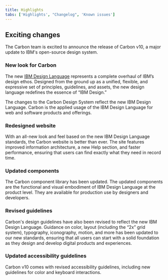 ```yaml
---
title: Highlights
tabs: ['Highlights', "Changelog", 'Known issues']
---
```


## Exciting changes

The Carbon team is excited to announce the release of Carbon v10, a major update to IBM's open-source design system.

### New look for Carbon

The new [IBM Design Language](https://www.ibm.com/design/language/) represents a complete overhaul of IBM’s design ethos. Designed from the ground up as a unified, flexible, and expressive set of principles, guidelines, and assets, the new design language redefines the essence of “IBM Design.”

The changes to the Carbon Design System reflect the new IBM Design Language. Carbon is the applied usage of the IBM Design Language for web and software products and offerings.

### Redesigned website

With an all-new look and feel based on the new IBM Design Language standards, the Carbon website is better than ever. The site features improved information architecture, a new Help section, and faster performance, ensuring that users can find exactly what they need in record time.

### Updated components

The Carbon component library has been updated. The updated components are the functional and visual embodiment of IBM Design Language at the product level. They are available for production use by designers and developers.

### Revised guidelines

Carbon's design guidelines have also been revised to reflect the new IBM Design Language. Guidance on color, layout (including the “2x” grid system), typography, iconography, motion, and more has been updated to our new standards, ensuring that all users can start with a solid foundation as they design and develop digital products and experiences.

### Updated accessibility guidelines

Carbon v10 comes with revised accessibility guidelines, including new guidelines for color and keyboard interactions.
